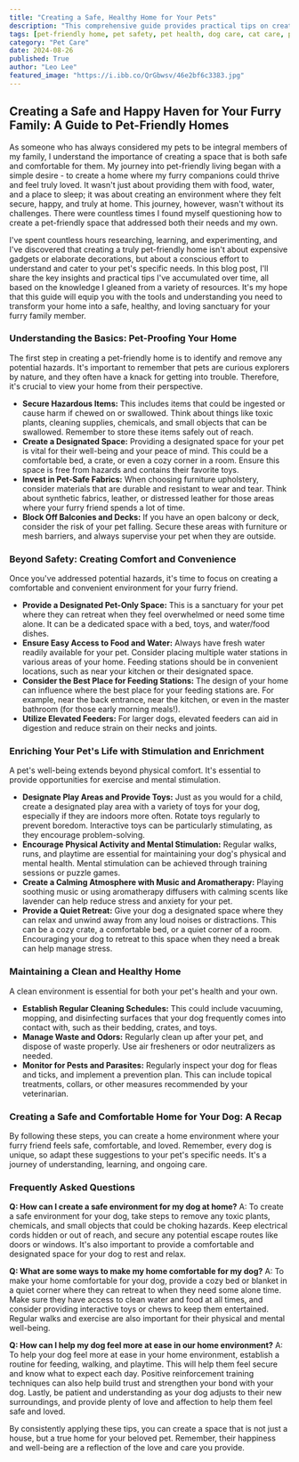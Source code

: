 ```yaml
---
title: "Creating a Safe, Healthy Home for Your Pets"
description: "This comprehensive guide provides practical tips on creating a pet-friendly home, covering everything from pet-proofing to enrichment and establishing a clean and healthy environment for your furry family members."
tags: [pet-friendly home, pet safety, pet health, dog care, cat care, petproofing, pet enrichment, pet training, animal welfare, pet environment]
category: "Pet Care"
date: 2024-08-26
published: True
author: "Leo Lee"
featured_image: "https://i.ibb.co/QrGbwsv/46e2bf6c3383.jpg"
---
```


##  Creating a Safe and Happy Haven for Your Furry Family: A Guide to Pet-Friendly Homes 

As someone who has always considered my pets to be integral members of my family, I understand the importance of creating a space that is both safe and comfortable for them. My journey into pet-friendly living began with a simple desire - to create a home where my furry companions could thrive and feel truly loved. It wasn't just about providing them with food, water, and a place to sleep; it was about creating an environment where they felt secure, happy, and truly at home. This journey, however, wasn't without its challenges. There were countless times I found myself questioning how to create a pet-friendly space that addressed both their needs and my own.  

I've spent countless hours researching, learning, and experimenting, and I've discovered that creating a truly pet-friendly home isn't about expensive gadgets or elaborate decorations, but about a conscious effort to understand and cater to your pet's specific needs. In this blog post, I'll share the key insights and practical tips I've accumulated over time, all based on the knowledge I gleaned from a variety of resources. It's my hope that this guide will equip you with the tools and understanding you need to transform your home into a safe, healthy, and loving sanctuary for your furry family member.

### **Understanding the Basics: Pet-Proofing Your Home**

The first step in creating a pet-friendly home is to identify and remove any potential hazards.  It's important to remember that pets are curious explorers by nature, and they often have a knack for getting into trouble.  Therefore, it's crucial to view your home from their perspective. 

- **Secure Hazardous Items:** This includes items that could be ingested or cause harm if chewed on or swallowed.  Think about things like toxic plants, cleaning supplies, chemicals, and small objects that can be swallowed.  Remember to store these items safely out of reach.
- **Create a Designated Space:** Providing a designated space for your pet is vital for their well-being and your peace of mind.  This could be a comfortable bed, a crate, or even a cozy corner in a room.  Ensure this space is free from hazards and contains their favorite toys.
- **Invest in Pet-Safe Fabrics:**  When choosing furniture upholstery, consider materials that are durable and resistant to wear and tear.  Think about synthetic fabrics, leather, or distressed leather for those areas where your furry friend spends a lot of time.
- **Block Off Balconies and Decks:** If you have an open balcony or deck, consider the risk of your pet falling.  Secure these areas with furniture or mesh barriers, and always supervise your pet when they are outside.

### **Beyond Safety:  Creating Comfort and Convenience**

Once you've addressed potential hazards, it's time to focus on creating a comfortable and convenient environment for your furry friend.

- **Provide a Designated Pet-Only Space:**  This is a sanctuary for your pet where they can retreat when they feel overwhelmed or need some time alone.  It can be a dedicated space with a bed, toys, and water/food dishes.
- **Ensure Easy Access to Food and Water:**  Always have fresh water readily available for your pet.  Consider placing multiple water stations in various areas of your home.  Feeding stations should be in convenient locations, such as near your kitchen or their designated space.
- **Consider the Best Place for Feeding Stations:**  The design of your home can influence where the best place for your feeding stations are.  For example, near the back entrance, near the kitchen, or even in the master bathroom (for those early morning meals!).  
- **Utilize Elevated Feeders:**  For larger dogs, elevated feeders can aid in digestion and reduce strain on their necks and joints.

### **Enriching Your Pet's Life with Stimulation and Enrichment**

A pet's well-being extends beyond physical comfort.  It's essential to provide opportunities for exercise and mental stimulation.

- **Designate Play Areas and Provide Toys:**  Just as you would for a child, create a designated play area with a variety of toys for your dog, especially if they are indoors more often.  Rotate toys regularly to prevent boredom.  Interactive toys can be particularly stimulating, as they encourage problem-solving.
- **Encourage Physical Activity and Mental Stimulation:**  Regular walks, runs, and playtime are essential for maintaining your dog's physical and mental health.  Mental stimulation can be achieved through training sessions or puzzle games.
- **Create a Calming Atmosphere with Music and Aromatherapy:**  Playing soothing music or using aromatherapy diffusers with calming scents like lavender can help reduce stress and anxiety for your pet.  
- **Provide a Quiet Retreat:**  Give your dog a designated space where they can relax and unwind away from any loud noises or distractions.  This can be a cozy crate, a comfortable bed, or a quiet corner of a room.  Encouraging your dog to retreat to this space when they need a break can help manage stress.

### **Maintaining a Clean and Healthy Home**

A clean environment is essential for both your pet's health and your own.  

- **Establish Regular Cleaning Schedules:** This could include vacuuming, mopping, and disinfecting surfaces that your dog frequently comes into contact with, such as their bedding, crates, and toys.
- **Manage Waste and Odors:**  Regularly clean up after your pet, and dispose of waste properly.  Use air fresheners or odor neutralizers as needed.
- **Monitor for Pests and Parasites:**  Regularly inspect your dog for fleas and ticks, and implement a prevention plan.  This can include topical treatments, collars, or other measures recommended by your veterinarian.

### **Creating a Safe and Comfortable Home for Your Dog: A Recap**

By following these steps, you can create a home environment where your furry friend feels safe, comfortable, and loved.  Remember, every dog is unique, so adapt these suggestions to your pet's specific needs.  It's a journey of understanding, learning, and ongoing care.  

### **Frequently Asked Questions**

**Q: How can I create a safe environment for my dog at home?**
A: To create a safe environment for your dog, take steps to remove any toxic plants, chemicals, and small objects that could be choking hazards. Keep electrical cords hidden or out of reach, and secure any potential escape routes like doors or windows. It's also important to provide a comfortable and designated space for your dog to rest and relax.

**Q: What are some ways to make my home comfortable for my dog?**
A: To make your home comfortable for your dog, provide a cozy bed or blanket in a quiet corner where they can retreat to when they need some alone time. Make sure they have access to clean water and food at all times, and consider providing interactive toys or chews to keep them entertained. Regular walks and exercise are also important for their physical and mental well-being.

**Q: How can I help my dog feel more at ease in our home environment?**
A: To help your dog feel more at ease in your home environment, establish a routine for feeding, walking, and playtime. This will help them feel secure and know what to expect each day. Positive reinforcement training techniques can also help build trust and strengthen your bond with your dog. Lastly, be patient and understanding as your dog adjusts to their new surroundings, and provide plenty of love and affection to help them feel safe and loved. 

By consistently applying these tips, you can create a space that is not just a house, but a true home for your beloved pet.  Remember, their happiness and well-being are a reflection of the love and care you provide. 
